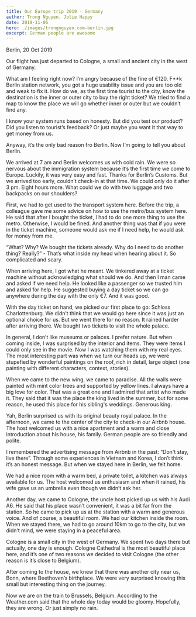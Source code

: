 ```yaml
---
title: Our Europe trip 2019 - Germany
author: Trong Nguyen, Jolie Happy
date: 2019-11-06
hero: ./images/trongnguyen.com-berlin.jpg
excerpt: German people are awesome
---
```


Berlin, 20 Oct 2019

Our flight has just departed to Cologne, a small and ancient city in the west of Germany.

What am I feeling right now? I’m angry because of the fine of €120. F**k Berlin station network, you got a huge usability issue and you are too old and weak to fix it. How do we, as the first time tourist to the city, know the destination is the inner or outer city to buy the right ticket? We tried to find a map to know the place we will go whether inner or outer but we couldn’t find any.

I know your system runs based on honesty. But did you test our product? Did you listen to tourist’s feedback? Or just maybe you want it that way to get money from us.

Anyway, it’s the only bad reason fro Berlin. Now I’m going to tell you about Berlin.

We arrived at 7 am and Berlin welcomes us with cold rain. We were so nervous about the immigration system because it’s the first time we come to Europe. Luckily, it was very easy and fast. Thanks for Berlin’s Customs.
But we arrived too early, couldn’t check-in at that time. We could only do it after 3 pm. Eight hours more. What could we do with two luggage and two backpacks on our shoulders?

First, we had to get used to the transport system here. Before the trip, a colleague gave me some advice on how to use the metro/bus system here. He said that after I bought the ticket, I had to do one more thing to use the metro. Otherwise, I would be fined. And another thing was that if you were in the ticket machine, someone would ask me if I need help, he would ask for money from me.

“What? Why? We bought the tickets already. Why do I need to do another thing? Really?” - That’s what inside my head when hearing about it. So complicated and scary.

When arriving here, I got what he meant. We tinkered away at a ticket machine without acknowledging what should we do. And then I man came and asked if we need help. He looked like a passenger so we trusted him and asked for help. He suggested buying a day ticket so we can go anywhere during the day with the only €7. And it was good.

With the day ticket on hand, we picked our first place to go: Schloss Charlottenburg. We didn’t think that we would go here since it was just an optional choice for us. But we went there for no reason.
It rained harder after arriving there. We bought two tickets to visit the whole palace.

In general, I don’t like museums or palaces. I prefer nature. But when coming inside, I was surprised by the interior and items. They were items I could only see in the movie. Now I was watching them with my real eyes. The most interesting part was when we turn our heads up,  we were stupefied by wonderful paintings on the roof, rich in detail, large object (one painting with different characters, context, stories).

When we came to the new wing, we came to paradise. All the walls were painted with mint color trees and supported by yellow lines. I always have a big love for color. That was a great one and I admired that artist who made it. They said that it was the place the king lived in the summer, but for some reason, he used this place for his sibling's weddings. Generous king.

Yah, Berlin surprised us with its original beauty royal palace.
In the afternoon, we came to the center of the city to check-in our Airbnb house. The host welcomed us with a nice apartment and a warm and close introduction about his house, his family. German people are so friendly and polite.

I remembered the advertising message from Airbnb in the past: “Don't stay, live there”. Through some experiences in Vietnam and Korea, I don’t think it’s an honest message. But when we stayed here in Berlin, we felt home.

We had a nice room with a warm bed, a private toilet, a kitchen was always available for us. The host welcomed us enthusiasm and when it rained, his wife gave us an umbrella even though we didn’t ask her.

Another day, we came to Cologne, the uncle host picked up us with his Audi A6. He said that his place wasn’t convenient, it was a bit far from the station. So he came to pick up us at the station with a warm and generous voice. And of course, a beautiful room. We had our kitchen inside the room. When we stayed there, we had to go around 10km to go to the city, but we didn’t mind, we were staying in a peaceful area.

Cologne is a small city in the west of Germany. We spent two days there but actually, one day is enough. Cologne Cathedral is the most beautiful place here, and it’s one of two reasons we decided to visit Cologne (the other reason is it’s close to Belgium).

After coming to the house, we knew that there was another city near us, Bonn,  where Beethoven’s birthplace. We were very surprised knowing this small but interesting thing on the journey.

Now we are on the train to Brussels, Belgium. According to the Weather.com said that the whole day today would be gloomy. Hopefully, they are wrong. Or just simply no rain. 
